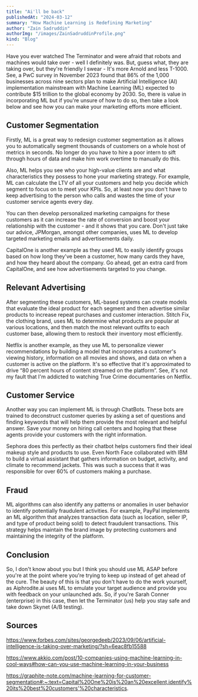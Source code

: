 ```yaml
---
title: "Ai'll be back"
publishedAt: "2024-03-12"
summary: "How Machine Learning is Redefining Marketing"
author: "Zain Sadruddin"
authorImg: "/images/ZainSadruddinProfile.png"
kind: "Blog"
---
```


Have you ever watched The Terminator and were afraid that robots and machines would take over - well I definitely was. But, guess what, they are taking over, but they're friendly I swear - It's more Arnold and less T-1000. See, a PwC survey in November 2023 found that 86% of the 1,000 businesses across nine sectors plan to make Artificial Intelligence (AI) implementation mainstream with Machine Learning (ML) expected to contribute $15 trillion to the global economy by 2030. So, there is value in incorporating ML but if you're unsure of how to do so, then take a look below and see how you can make your marketing efforts more efficient.


## Customer Segmentation

Firstly, ML is a great way to redesign customer segmentation as it allows you to automatically segment thousands of customers on a whole host of metrics in seconds. No longer do you have to hire a poor intern to sift through hours of data and make him work overtime to manually do this.
 
Also, ML helps you see who your high-value clients are and what characteristics they possess to hone your marketing strategy. For example, ML can calculate the LTV of all your customers and help you decide which segment to focus on to meet your KPIs. So, at least now you don't have to keep advertising to the person who calls and wastes the time of your customer service agents every day.
 
You can then develop personalized marketing campaigns for these customers as it can increase the rate of conversion and boost your relationship with the customer - and it shows that you care. Don't just take our advice, JPMorgan, amongst other companies, uses ML to develop targeted marketing emails and advertisements daily.
 
CapitalOne is another example as they used ML to easily identify groups based on how long they've been a customer, how many cards they have, and how they heard about the company. Go ahead, get an extra card from CapitalOne, and see how advertisements targeted to you change.
 
 
## Relevant Advertising

After segmenting these customers, ML-based systems can create models that evaluate the ideal product for each segment and then advertise similar products to increase repeat purchases and customer interaction. Stitch Fix, the clothing brand, uses ML to determine what products are popular at various locations, and then match the most relevant outfits to each customer base, allowing them to restock their inventory most efficiently.
 
Netflix is another example, as they use ML to personalize viewer recommendations by building a model that incorporates a customer's viewing history, information on all movies and shows, and data on when a customer is active on the platform. It's so effective that it's approximated to drive “80 percent hours of content streamed on the platform”. See, it's not my fault that I'm addicted to watching True Crime documentaries on Netflix.
 
 
## Customer Service

Another way you can implement ML is through ChatBots. These bots are trained to deconstruct customer queries by asking a set of questions and finding keywords that will help them provide the most relevant and helpful answer. Save your money on hiring call centers and hoping that these agents provide your customers with the right information.
 
Sephora does this perfectly as their chatbot helps customers find their ideal makeup style and products to use. Even North Face collaborated with IBM to build a virtual assistant that gathers information on budget, activity, and climate to recommend jackets. This was such a success that it was responsible for over 60% of customers making a purchase.
 
 
## Fraud

ML algorithms can also identify any patterns or anomalies in user behavior to identify potentially fraudulent activities. For example, PayPal implements an ML algorithm that analyzes transaction data (such as location, seller IP, and type of product being sold) to detect fraudulent transactions. This strategy helps maintain the brand image by protecting customers and maintaining the integrity of the platform.
 
 
## Conclusion

So, I don't know about you but I think you should use ML ASAP before you're at the point where you're trying to keep up instead of get ahead of the cure. The beauty of this is that you don't have to do the work yourself, as Aiphrodite.ai uses ML to emulate your target audience and provide you with feedback on your unlaunched ads. So, if you're Sarah Conner (enterprise) in this case, then let the Terminator (us) help you stay safe and take down Skynet (A/B testing).


## Sources

https://www.forbes.com/sites/georgedeeb/2023/09/06/artificial-intelligence-is-taking-over-marketing/?sh=6eac8fb15588

https://www.akkio.com/post/10-companies-using-machine-learning-in-cool-ways#how-can-you-use-machine-learning-in-your-business

https://graphite-note.com/machine-learning-for-customer-segmentation#:~:text=Capital%20One%20is%20an%20excellent,identify%20its%20best%20customers'%20characteristics.
